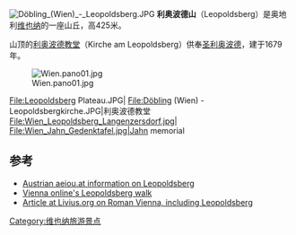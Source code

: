 [[Image:Döbling_(Wien)_-_Leopoldsberg.JPG|thumb]]
'''利奥波德山'''（Leopoldsberg）是奥地利[[维也纳|维也纳]]的一座山丘，高425米。

山顶的[[利奥波德教堂|利奥波德教堂]]（Kirche am Leopoldsberg）供奉[[利奧波德三世_(奧地利)|圣利奥波德]]，建于1679年。
  
[[Image:Wien.pano01.jpg|thumb]]

<gallery>
File:Leopoldsberg Plateau.JPG|
File:Döbling (Wien) - Leopoldsbergkirche.JPG|利奥波德教堂
File:Wien_Leopoldsberg_Langenzersdorf.jpg|
File:Wien_Jahn_Gedenktafel.jpg|Jahn memorial
</gallery>

== 参考==
* [http://www.aeiou.at/aeiou.encyclop.l/l546666.htm;internal&action=_setlanguage.action?LANGUAGE=en Austrian aeiou.at information on Leopoldsberg]{{Wayback|url=http://www.aeiou.at/aeiou.encyclop.l/l546666.htm%3Binternal%26action%3D_setlanguage.action?LANGUAGE=en |date=20181215172836 }}
* [http://www.tiscover.at/at/guide/85342sy,en,VIEA/objectId,SPF849328at,curr,EUR,parentId,RGN108866at,season,at1,selectedEntry,sport/intern.html Vienna online's Leopoldsberg walk]{{Wayback|url=http://www.tiscover.at/at/guide/85342sy,en,VIEA/objectId,SPF849328at,curr,EUR,parentId,RGN108866at,season,at1,selectedEntry,sport/intern.html |date=20120204054721 }}
* [http://www.livius.org/vi-vr/vindobona/vindobona.html Article at Livius.org on Roman Vienna, including Leopoldsberg]{{Wayback|url=http://www.livius.org/vi-vr/vindobona/vindobona.html |date=20130403073608 }}
{{coord|48|16|44|N|16|20|43|E|region:AT-9_type:mountain|display=title}}

[[Category:维也纳旅游景点|Category:维也纳旅游景点]]